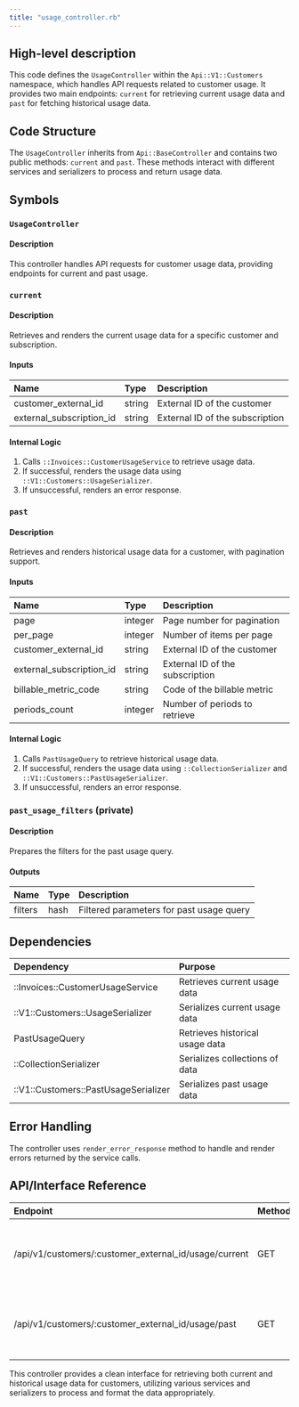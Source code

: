 ```yaml
---
title: "usage_controller.rb"
---
```


## High-level description
This code defines the `UsageController` within the `Api::V1::Customers` namespace, which handles API requests related to customer usage. It provides two main endpoints: `current` for retrieving current usage data and `past` for fetching historical usage data.

## Code Structure
The `UsageController` inherits from `Api::BaseController` and contains two public methods: `current` and `past`. These methods interact with different services and serializers to process and return usage data.

## Symbols

### `UsageController`
#### Description
This controller handles API requests for customer usage data, providing endpoints for current and past usage.

### `current`
#### Description
Retrieves and renders the current usage data for a specific customer and subscription.

#### Inputs
| Name | Type | Description |
|:-----|:-----|:------------|
| customer_external_id | string | External ID of the customer |
| external_subscription_id | string | External ID of the subscription |

#### Internal Logic
1. Calls `::Invoices::CustomerUsageService` to retrieve usage data.
2. If successful, renders the usage data using `::V1::Customers::UsageSerializer`.
3. If unsuccessful, renders an error response.

### `past`
#### Description
Retrieves and renders historical usage data for a customer, with pagination support.

#### Inputs
| Name | Type | Description |
|:-----|:-----|:------------|
| page | integer | Page number for pagination |
| per_page | integer | Number of items per page |
| customer_external_id | string | External ID of the customer |
| external_subscription_id | string | External ID of the subscription |
| billable_metric_code | string | Code of the billable metric |
| periods_count | integer | Number of periods to retrieve |

#### Internal Logic
1. Calls `PastUsageQuery` to retrieve historical usage data.
2. If successful, renders the usage data using `::CollectionSerializer` and `::V1::Customers::PastUsageSerializer`.
3. If unsuccessful, renders an error response.

### `past_usage_filters` (private)
#### Description
Prepares the filters for the past usage query.

#### Outputs
| Name | Type | Description |
|:-----|:-----|:------------|
| filters | hash | Filtered parameters for past usage query |

## Dependencies
| Dependency | Purpose |
|:-----------|:--------|
| ::Invoices::CustomerUsageService | Retrieves current usage data |
| ::V1::Customers::UsageSerializer | Serializes current usage data |
| PastUsageQuery | Retrieves historical usage data |
| ::CollectionSerializer | Serializes collections of data |
| ::V1::Customers::PastUsageSerializer | Serializes past usage data |

## Error Handling
The controller uses `render_error_response` method to handle and render errors returned by the service calls.

## API/Interface Reference
| Endpoint | Method | Request | Response | Description |
|:---------|:-------|:--------|:---------|:------------|
| /api/v1/customers/:customer_external_id/usage/current | GET | customer_external_id, external_subscription_id | JSON with current usage data | Retrieves current usage for a customer and subscription |
| /api/v1/customers/:customer_external_id/usage/past | GET | customer_external_id, external_subscription_id, page, per_page, billable_metric_code, periods_count | JSON with paginated historical usage data | Retrieves historical usage data for a customer |

This controller provides a clean interface for retrieving both current and historical usage data for customers, utilizing various services and serializers to process and format the data appropriately.